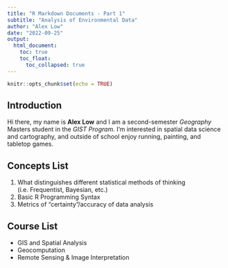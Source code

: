 ```yaml
---
title: "R Markdown Documents - Part 1"
subtitle: "Analysis of Environmental Data"
author: "Alex Low"
date: "2022-09-25"
output: 
  html_document:
    toc: true
    toc_float:
      toc_collapsed: true
---
```


```r
knitr::opts_chunk$set(echo = TRUE)
```

## Introduction

Hi there, my name is **Alex Low** and I am a second-semester *Geography* Masters student in the *GIST Program.* I'm 
interested in spatial data science and cartography, and outside of school enjoy running, painting, and tabletop
games.

## Concepts List
1. What distinguishes different statistical methods of thinking (i.e. Frequentist, Bayesian, etc.)
2. Basic R Programming Syntax
3. Metrics of "certainty"/accuracy of data analysis

## Course List
* GIS and Spatial Analysis
* Geocomputation
* Remote Sensing & Image Interpretation